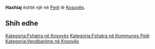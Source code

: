 {{Fshat në 
 | Emri                = Haxhiaj
 | EmriAlt                = 
 | NAME_SHORT_FORM=      
 | NAME_GENERIC=      
 | NAME_SORT_NAME_RO=      HAXHIAJ
 | FULL_NAME_RO = Haxhiaj
 | FULL_NAME_ND_RO=Haxhiaj
 | SORT_NAME_RG=HAXHIAJ
 | FULL_NAME_RG=Haxhiaj
 | FULL_NAME_ND_RG=Haxhiaj
 | SRP_NAME_SHORT_FORM=      
 | SRP_NAME_GENERIC=      
 | SRP_NAME_SORT_NAME_RO=      
 | SRP_FULL_NAME_RO = 
 | SRP_FULL_NAME_ND_RO=
 | SRP_SORT_NAME_RG=
 | SRP_FULL_NAME_RG=
 | SRP_FULL_NAME_ND_RG=
 | Emri (Rasa dhanore) = 
 | Figura              = 
 | Shteti              = Kosovo
 | Komuna              = Pejë
 | Kodi postar         = 
 | Sipërfaqja          = 

 | Popullsia           = 

 | Regj. i popullsisë  = 
 | Dend. e popullsisë  = 
 | Faqja zyrtare       = 
 <!--- Koordinatat ----> 
 | Gjerësia            = 42.709722
 | Gjatësia            = 20.044167
 | Lartësia            = 
}}
'''Haxhiaj''' është një [[]] në [[Pejë]] të [[Kosovës]].

<!-- == Gjeografia == -->
<!-- == Historia == -->
<!-- == Demografia == -->
== Shih edhe ==
{{Komuna Pejë}}
{{Kosovo-Administrata-Cung}}

[[Kategoria:Fshatra në Kosovës]]
[[Kategoria:Fshatra në Kommunes Pejë]]
[[Kategoria:Vendbanime në Kosovës]]